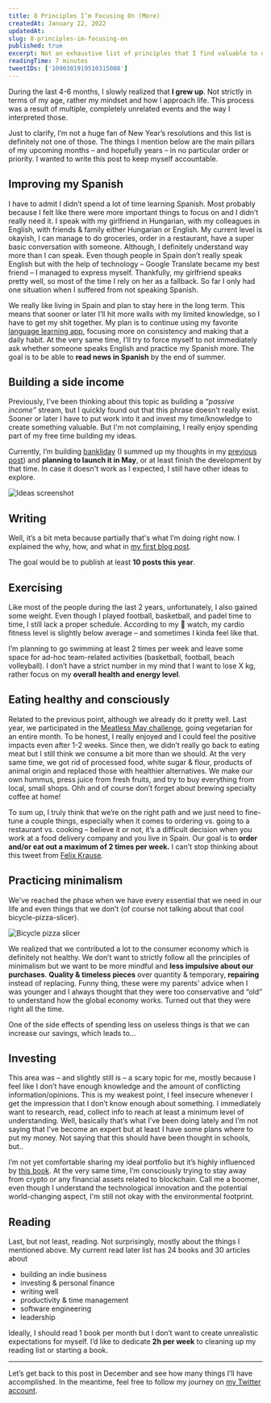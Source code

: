 ```yaml
---
title: 8 Principles I’m Focusing On (More)
createdAt: January 22, 2022
updatedAt:
slug: 8-principles-im-focusing-on
published: true
excerpt: Not an exhaustive list of principles that I find valuable to dedicate time and believe that helps me to become a better person.
readingTime: 7 minutes
tweetIDs: ['1090301919510315008']
---
```


During the last 4-6 months, I slowly realized that **I grew up**. Not strictly in terms of my age, rather my mindset and how I approach life. This process was a result of multiple, completely unrelated events and the way I interpreted those.

Just to clarify, I’m not a huge fan of New Year’s resolutions and this list is definitely not one of those. The things I mention below are the main pillars of my upcoming months – and hopefully years – in no particular order or priority. I wanted to write this post to keep myself accountable.

## Improving my Spanish

I have to admit I didn’t spend a lot of time learning Spanish. Most probably because I felt like there were more important things to focus on and I didn’t really need it. I speak with my girlfriend in Hungarian, with my colleagues in English, with friends & family either Hungarian or English. My current level is okayish, I can manage to do groceries, order in a restaurant, have a super basic conversation with someone. Although, I definitely understand way more than I can speak. Even though people in Spain don’t really speak English but with the help of technology – Google Translate became my best friend – I managed to express myself. Thankfully, my girlfriend speaks pretty well, so most of the time I rely on her as a fallback. So far I only had one situation when I suffered from not speaking Spanish.

We really like living in Spain and plan to stay here in the long term. This means that sooner or later I’ll hit more walls with my limited knowledge, so I have to get my shit together. My plan is to continue using my favorite [language learning app](https://www.busuu.com/), focusing more on consistency and making that a daily habit. At the very same time, I'll try to force myself to not immediately ask whether someone speaks English and practice my Spanish more. The goal is to be able to **read news in Spanish** by the end of summer.

## Building a side income

Previously, I've been thinking about this topic as building a _“passive income”_ stream, but I quickly found out that this phrase doesn't really exist. Sooner or later I have to put work into it and invest my time/knowledge to create something valuable. But I'm not complaining, I really enjoy spending part of my free time building my ideas.

Currently, I’m building [bankliday](https://bankliday.com) (I summed up my thoughts in my [previous post](/thoughts/the-first-baby-steps-of-bankliday)) and **planning to launch it in May**, or at least finish the development by that time. In case it doesn't work as I expected, I still have other ideas to explore.

<Image
  alt="Ideas screenshot"
  src="/assets/thoughts/8-principles-im-focusing-on/ideas.png"
  width={990}
  height={1164}
/>

## Writing

Well, it’s a bit meta because partially that's what I’m doing right now. I explained the why, how, and what in [my first blog post](/thoughts/dipping-my-toes-into-writing).

The goal would be to publish at least **10 posts this year**.

## Exercising

Like most of the people during the last 2 years, unfortunately, I also gained some weight. Even though I played football, basketball, and padel time to time, I still lack a proper schedule. According to my  watch, my cardio fitness level is slightly below average – and sometimes I kinda feel like that.

I’m planning to go swimming at least 2 times per week and leave some space for ad-hoc team-related activities (basketball, football, beach volleyball). I don’t have a strict number in my mind that I want to lose X kg, rather focus on my **overall health and energy level**.

## Eating healthy and consciously

Related to the previous point, although we already do it pretty well. Last year, we participated in the [Meatless May challenge](https://www.acterra.org/meatless-may), going vegetarian for an entire month. To be honest, I really enjoyed and I could feel the positive impacts even after 1-2 weeks. Since then, we didn’t really go back to eating meat but I still think we consume a bit more than we should. At the very same time, we got rid of processed food, white sugar & flour, products of animal origin and replaced those with healthier alternatives. We make our own hummus, press juice from fresh fruits, and try to buy everything from local, small shops. Ohh and of course don’t forget about brewing specialty coffee at home!

To sum up, I truly think that we’re on the right path and we just need to fine-tune a couple things, especially when it comes to ordering vs. going to a restaurant vs. cooking – believe it or not, it’s a difficult decision when you work at a food delivery company and you live in Spain. Our goal is to **order and/or eat out a maximum of 2 times per week.** I can't stop thinking about this tweet from [Felix Krause](https://krausefx.com).

<StaticTweet id="1090301919510315008" />

## Practicing minimalism

We've reached the phase when we have every essential that we need in our life and even things that we don’t (of course not talking about that cool bicycle-pizza-slicer).

<Image
  alt="Bicycle pizza slicer"
  src="/assets/thoughts/8-principles-im-focusing-on/slicer.png"
  width={1338}
  height={586}
/>

We realized that we contributed a lot to the consumer economy which is definitely not healthy. We don’t want to strictly follow all the principles of minimalism but we want to be more mindful and **less impulsive about our purchases**. **Quality & timeless pieces** over quantity & temporary, **repairing** instead of replacing. Funny thing, these were my parents' advice when I was younger and I always thought that they were too conservative and “old” to understand how the global economy works. Turned out that they were right all the time.

One of the side effects of spending less on useless things is that we can increase our savings, which leads to…

## Investing

This area was – and slightly still is – a scary topic for me, mostly because I feel like I don’t have enough knowledge and the amount of conflicting information/opinions. This is my weakest point, I feel insecure whenever I get the impression that I don’t know enough about something. I immediately want to research, read, collect info to reach at least a minimum level of understanding. Well, basically that’s what I’ve been doing lately and I’m not saying that I’ve become an expert but at least I have some plans where to put my money. Not saying that this should have been thought in schools, but..

I’m not yet comfortable sharing my ideal portfolio but it’s highly influenced by [this book](https://www.goodreads.com/book/show/41881472-the-psychology-of-money). At the very same time, I’m consciously trying to stay away from crypto or any financial assets related to blockchain. Call me a boomer, even though I understand the technological innovation and the potential world-changing aspect, I'm still not okay with the environmental footprint.

## Reading

Last, but not least, reading. Not surprisingly, mostly about the things I mentioned above. My current read later list has 24 books and 30 articles about

- building an indie business
- investing & personal finance
- writing well
- productivity & time management
- software engineering
- leadership

Ideally, I should read 1 book per month but I don’t want to create unrealistic expectations for myself. I’d like to dedicate **2h per week** to cleaning up my reading list or starting a book.

---

Let’s get back to this post in December and see how many things I’ll have accomplished. In the meantime, feel free to follow my journey on [my Twitter account](https://twitter.com/matepappcom).
